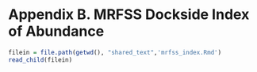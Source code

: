 # Appendix B. MRFSS Dockside Index of Abundance {#mrfss-index}

```r

filein = file.path(getwd(), "shared_text",'mrfss_index.Rmd')
read_child(filein)
```

